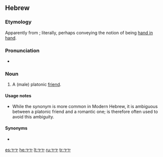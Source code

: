 ==Hebrew==

===Etymology===
Apparently from {{term|יד||hand|lang=he|sc=Hebr|tr=yad}}; literally, perhaps conveying the notion of being [[hand in hand]].

===Pronunciation===
* {{a|Modern Israeli}} {{IPA|/jaˈdid/|lang=he}}

===Noun===
{{he-noun|wv=יָדִיד|tr=yadíd|g=m|cons=ידיד|conswv=יְדִיד|pl=ידידים|plwv=יְדִידִים|f=ידידה|fw=יְדִידָה}}

# A (male) platonic [[friend]].

====Usage notes====
* While the synonym {{term|lang=he|חבר|sc=Hebr|tr=khavér}} is more common in Modern Hebrew, it is ambiguous between a platonic friend and a romantic one; {{Hebr|יָדִיד}} is therefore often used to avoid this ambiguity.

====Synonyms====
* {{sense|friend}} {{l|he|חבר|sc=Hebr|tr=khavér|g=m}}

[[es:ידיד]]
[[he:ידיד]]
[[lt:ידיד]]
[[ru:ידיד]]
[[tr:ידיד]]